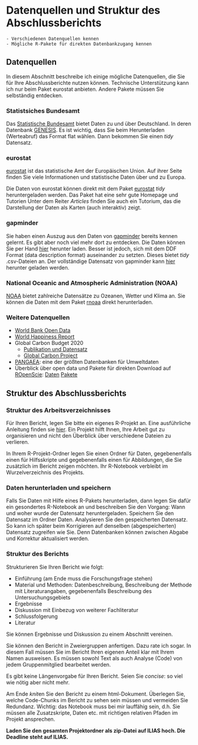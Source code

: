 # Datenquellen und Struktur des Abschlussberichts {#daten-und-bericht}

```block
- Verschiedenen Datenquellen kennen
- Mögliche R-Pakete für direkten Datenbankzugang kennen
```

## Datenquellen

In diesem Abschnitt beschreibe ich einige mögliche Datenquellen, die Sie für Ihre Abschlussberichte nutzen können. Technische Unterstützung kann ich nur beim Paket eurostat anbieten. Andere Pakete müssen Sie selbständig entdecken.

### Statistsiches Bundesamt
Das [Statistische Bundesamt](https://www.destatis.de/) bietet Daten zu und über Deutschland. In deren Datenbank [GENESIS](https://www-genesis.destatis.de/genesis/online?operation=sprachwechsel&language=de). Es ist wichtig, dass Sie beim Herunterladen (Werteabruf) das Format flat wählen. Dann bekommen Sie einen *tidy* Datensatz.

### eurostat
[eurostat](https://ec.europa.eu/eurostat) ist das statistische Amt der Europäischen Union. Auf ihrer Seite finden Sie viele Informationen und statistische Daten über und zu Europa.  

Die Daten von eurostat können direkt mit dem Paket [eurostat](http://ropengov.github.io/eurostat/index.html) *tidy* heruntergeladen werden. Das Paket hat eine sehr gute Homepage und Tutorien Unter dem Reiter *Articles* finden Sie auch ein Tutorium, das die Darstellung der Daten als Karten (auch interaktiv) zeigt.

### gapminder
Sie haben einen Auszug aus den Daten von [gapminder](https://www.gapminder.org) bereits kennen gelernt. Es gibt aber noch viel mehr dort zu entdecken. Die Daten können Sie per Hand [hier](https://www.gapminder.org/data/) herunter laden. Besser ist jedoch, sich mit dem DDF Format (data description format) auseinander zu setzten. Dieses bietet *tidy* .csv-Dateien an. Der vollständige Datensatz von gapminder kann [hier](https://github.com/open-numbers/ddf--gapminder--systema_globalis) herunter geladen werden.


### National Oceanic and Atmospheric Administration (NOAA)
[NOAA](https://www.noaa.gov/) bietet zahlreiche Datensätze zu Ozeanen, Wetter und Klima an. Sie können die Daten mit dem Paket [rnoaa](https://docs.ropensci.org/rnoaa/) direkt herunterladen.

### Weitere Datenquellen
- [World Bank Open Data](https://data.worldbank.org/)
- [World Happiness Report](https://worldhappiness.report/ed/2021/)
- Global Carbon Budget 2020
  - [Publikation und Datensatz](https://essd.copernicus.org/articles/12/3269/2020/)
  - [Global Carbon Project](https://www.globalcarbonproject.org/index.htm)
- [PANGAEA](https://www.pangaea.de/): eine der größten Datenbanken für Umweltdaten
- Überblick über open data und Pakete für direkten Download auf [ROpenScie](https://ropensci.org/):
  [Daten](https://github.com/ropensci-archive/opendata)
  [Pakete](https://ropensci.org/packages/data-access/)
  
## Struktur des Abschlussberichts
### Struktur des Arbeitsverzeichnisses
Für Ihren Bericht, legen Sie bitte ein eigenes R-Projekt an. Eine ausführliche Anleitung finden sie [hier](https://support.rstudio.com/hc/en-us/articles/200526207-Using-Projects). Ein Projekt hilft Ihnen, Ihre Arbeit gut zu organisieren und nicht den Überblick über verschiedene Dateien zu verlieren.

In Ihrem R-Projekt-Ordner legen Sie einen Ordner für Daten, gegebenenfalls einen für Hilfsskripte und gegebenenfalls einen für Abbildungen, die Sie zusätzlich im Bericht zeigen möchten. Ihr R-Notebook verbleibt im Wurzelverzeichnis des Projekts.

### Daten herunterladen und speichern
Falls Sie Daten mit Hilfe eines R-Pakets herunterladen, dann legen Sie dafür ein gesondertes R-Notebook an und beschreiben Sie den Vorgang: Wann und woher wurde der Datensatz heruntergeladen. Speichern Sie den Datensatz im Ordner Daten. Analysieren Sie den gespeicherten Datensatz. So kann ich später beim Korrigieren auf denselben (abgespeicherten) Datensatz zugreifen wie Sie. Denn Datenbanken können zwischen Abgabe und Korrektur aktualisiert werden.

### Struktur des Berichts
Strukturieren Sie Ihren Bericht wie folgt:

  - Einführung (am Ende muss die Forschungsfrage stehen)
  - Material und Methoden: Datenbeschreibung, Beschreibung der Methode mit Literaturangaben, gegebenenfalls Beschreibung des Untersuchungsgebiets
  - Ergebnisse
  - Diskussion mit Einbezug von weiterer Fachliteratur
  - Schlussfolgerung
  - Literatur
  
Sie können Ergebnisse und Diskussion zu einem Abschnitt vereinen.

Sie können den Bericht in Zweiergruppen anfertigen. Dazu rate ich sogar. In diesem Fall müssen Sie im Bericht Ihren eigenen Anteil klar mit Ihrem Namen ausweisen. Es müssen sowohl Text als auch Analyse (Code) von jedem Gruppenmitglied bearbeitet werden.

Es gibt keine Längenvorgabe für Ihren Bericht. Seien Sie *concise*: so viel wie nötig aber nicht mehr.

Am Ende *knit*en Sie den Bericht zu einem html-Dokument. Überlegen Sie, welche Code-Chunks im Bericht zu sehen sein müssen und vermeiden Sie Redundanz. Wichtig: das Notebook muss bei mir lauffähig sein, d.h. Sie müssen alle Zusatzskripte, Daten etc. mit richtigen relativen Pfaden im Projekt ansprechen.

**Laden Sie den gesamten Projektordner als zip-Datei auf ILIAS hoch. Die Deadline steht auf ILIAS.**